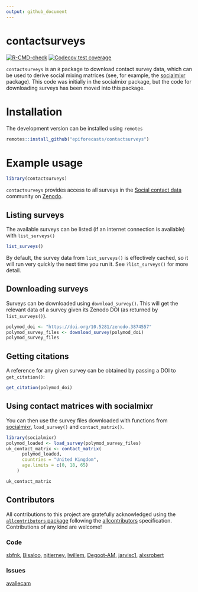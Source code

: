 ```yaml
---
output: github_document
---
```


# contactsurveys

<!-- badges: start -->
[![R-CMD-check](https://github.com/epiforecasts/contactsurveys/actions/workflows/R-CMD-check.yaml/badge.svg)](https://github.com/epiforecasts/contactsurveys/actions/workflows/R-CMD-check.yaml)
[![Codecov test
coverage](https://codecov.io/gh/epiforecasts/contactsurveys/graph/badge.svg)](https://app.codecov.io/gh/epiforecasts/contactsurveys)
<!-- badges: end -->

`contactsurveys` is an `R` package to download contact survey data, which can be used to derive social mixing matrices (see, for example, the [socialmixr](https://github.com/epiforecasts/socialmixr) package). This code was initially in the socialmixr package, but the code for downloading surveys has been moved into this package.

# Installation

The development version can be installed using `remotes`

```r
remotes::install_github("epiforecasts/contactsurveys")
```

# Example usage

```r
library(contactsurveys)
```

`contactsurveys` provides access to all surveys in the [Social contact data](https://zenodo.org/communities/social_contact_data) community on [Zenodo](https://zenodo.org). 

## Listing surveys

The available surveys can be listed (if an internet connection is available) with `list_surveys()`

```r
list_surveys()
```

By default, the survey data from `list_surveys()` is effectively cached, so it will run very quickly the next time you run it. See `?list_surveys()` for more detail.

## Downloading surveys

Surveys can be downloaded using `download_survey()`. This will get the relevant data of a survey given its Zenodo DOI (as returned by `list_surveys()`). 

```r
polymod_doi <- "https://doi.org/10.5281/zenodo.3874557"
polymod_survey_files <- download_survey(polymod_doi)
polymod_survey_files
```

## Getting citations

A reference for any given survey can be obtained by passing a DOI to `get_citation()`:

```r
get_citation(polymod_doi)
```

## Using contact matrices with socialmixr

You can then use the survey files downloaded with functions from [socialmixr](https://github.com/epiforecasts/socialmixr), `load_survey()` and `contact_matrix()`.

```r
library(socialmixr)
polymod_loaded <- load_survey(polymod_survey_files)
uk_contact_matrix <- contact_matrix(
      polymod_loaded,
      countries = "United Kingdom",
      age.limits = c(0, 18, 65)
    )

uk_contact_matrix
```

## Contributors

<!-- ALL-CONTRIBUTORS-LIST:START - Do not remove or modify this section -->
<!-- prettier-ignore-start -->
<!-- markdownlint-disable -->

All contributions to this project are gratefully acknowledged using the [`allcontributors` package](https://github.com/ropensci/allcontributors) following the [allcontributors](https://allcontributors.org) specification. Contributions of any kind are welcome!

### Code


<a href="https://github.com/epiforecasts/contactsurveys/commits?author=sbfnk">sbfnk</a>, 
<a href="https://github.com/epiforecasts/contactsurveys/commits?author=Bisaloo">Bisaloo</a>, 
<a href="https://github.com/epiforecasts/contactsurveys/commits?author=njtierney">njtierney</a>, 
<a href="https://github.com/epiforecasts/contactsurveys/commits?author=lwillem">lwillem</a>, 
<a href="https://github.com/epiforecasts/contactsurveys/commits?author=Degoot-AM">Degoot-AM</a>, 
<a href="https://github.com/epiforecasts/contactsurveys/commits?author=jarvisc1">jarvisc1</a>, 
<a href="https://github.com/epiforecasts/contactsurveys/commits?author=alxsrobert">alxsrobert</a>



### Issues


<a href="https://github.com/epiforecasts/contactsurveys/issues?q=is%3Aissue+author%3Aavallecam">avallecam</a>


<!-- markdownlint-enable -->
<!-- prettier-ignore-end -->
<!-- ALL-CONTRIBUTORS-LIST:END -->






